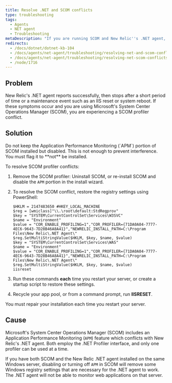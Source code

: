 ```yaml
---
title: Resolve .NET and SCOM conflicts
type: troubleshooting
tags:
  - Agents
  - NET agent
  - Troubleshooting
metaDescription: "If you are running SCOM and New Relic''s .NET agent, enable SCOM APM and repair the installation to resolve conflicts."
redirects:
  - /docs/dotnet/dotnet-kb-104
  - /docs/agents/net-agent/troubleshooting/resolving-net-and-scom-conflicts
  - /docs/agents/net-agent/troubleshooting/resolving-net-scom-conflicts
  - /node/1716
---
```


## Problem

New Relic's .NET agent reports successfully, then stops after a short period of time or a maintenance event such as an IIS reset or system reboot. If these symptoms occur and you are using Microsoft's System Center Operations Manager (SCOM), you are experiencing a SCOM profiler conflict.

## Solution

<Callout variant="important">
  Do not keep the Application Performance Monitoring (`APM`) portion of SCOM installed but disabled. This is not enough to prevent interference. You must flag it to **not** be installed.
</Callout>

To resolve SCOM profiler conflicts:

1. Remove the SCOM profiler: Uninstall SCOM, or re-install SCOM and disable the `APM` portion in the install wizard.
2. To resolve the SCOM conflict, restore the registry settings using PowerShell:

   ```
   $HKLM = 2147483650 #HKEY_LOCAL_MACHINE
   $reg = [wmiclass]"\\.\root\default:StdRegprov"
   $key = "SYSTEM\CurrentControlSet\Services\W3SVC"
   $name = "Environment"
   $value = "COR_ENABLE_PROFILING=1","COR_PROFILER={71DA0A04-7777-4EC6-9643-7D28B46A8A41}","NEWRELIC_INSTALL_PATH=C:\Program Files\New Relic\.NET Agent\"
   $reg.SetMultiStringValue($HKLM, $key, $name, $value)
   $key = "SYSTEM\CurrentControlSet\Services\WAS"
   $name = "Environment"
   $value = "COR_ENABLE_PROFILING=1","COR_PROFILER={71DA0A04-7777-4EC6-9643-7D28B46A8A41}","NEWRELIC_INSTALL_PATH=C:\Program Files\New Relic\.NET Agent\"
   $reg.SetMultiStringValue($HKLM, $key, $name, $value)
   iisreset
   ```
3. Run these commands **each** time you restart your server, or create a startup script to restore these settings.
4. Recycle your app pool, or from a command prompt, run **IISRESET**.

<Callout variant="important">
  You must repair your installation each time you restart your server.
</Callout>

## Cause

Microsoft's System Center Operations Manager (SCOM) includes an Application Performance Monitoring (`APM`) feature which conflicts with New Relic's .NET agent. Both employ the .NET Profiler interface, and only one profiler can be used at a time.

If you have both SCOM and the New Relic .NET agent installed on the same Windows server, disabling or turning off `APM` in SCOM will remove some Windows registry settings that are necessary for the .NET agent to work. The .NET agent will not be able to monitor web applications on that server.
